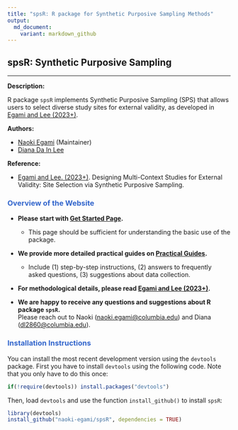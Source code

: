 ```yaml
---
title: "spsR: R package for Synthetic Purposive Sampling Methods"
output: 
  md_document:
    variant: markdown_github
---
```


## spsR: Synthetic Purposive Sampling

------

**Description:** 

R package `spsR` implements Synthetic Purposive Sampling (SPS) that allows users to select diverse study sites for external validity, as developed in [Egami and Lee (2023+)](https://naokiegami.com/paper/sps.pdf). 

**Authors:** 

- [Naoki Egami](https://naokiegami.com) (Maintainer)
- [Diana Da In Lee](https://www.dianadainlee.com)

**Reference:** 

- [Egami and Lee. (2023+)](https://naokiegami.com/paper/sps.pdf). Designing Multi-Context Studies for External Validity: Site Selection via Synthetic Purposive Sampling.

### <span style="color:#3366CC">**Overview of the Website**</span>
<p class="lh-lg">
</p>

* **Please start with [Get Started Page](http://naokiegami.com/spsR/articles/intro.html).** 
    
    + This page should be sufficient for understanding the basic use of the package.

<p class="lh-lg">
</p>

* **We provide more detailed practical guides on [Practical Guides](http://naokiegami.com/spsR/articles/intro.html).** 
    
    + Include (1) step-by-step instructions, (2) answers to frequently asked questions, (3) suggestions about data collection.

<p class="lh-lg">
</p>

* **For methodological details, please read [Egami and Lee (2023+)](https://naokiegami.com/paper/sps.pdf).**

<p class="lh-lg">
</p>

* **We are happy to receive any questions and suggestions about R package `spsR`.**  <br> Please reach out to Naoki ([naoki.egami@columbia.edu](mailto:naoki.egami@columbia.edu)) and Diana ([dl2860@columbia.edu](mailto:dl2860@columbia.edu)).

### <span style="color:#3366CC">**Installation Instructions**</span>
<p class="lh-lg">
</p>

You can install the most recent development version using the `devtools` package. First you have to install `devtools` using the following code. Note that you only have to do this once:
```r
if(!require(devtools)) install.packages("devtools")
```   

Then, load `devtools` and use the function `install_github()` to install `spsR`:
```r
library(devtools)
install_github("naoki-egami/spsR", dependencies = TRUE)
```  
